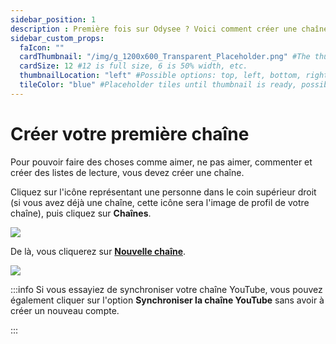 ```yaml
---
sidebar_position: 1
description : Première fois sur Odysee ? Voici comment créer une chaîne.
sidebar_custom_props:
  faIcon: ""
  cardThumbnail: "/img/g_1200x600_Transparent_Placeholder.png" #The thumbnail on the category card.
  cardSize: 12 #12 is full size, 6 is 50% width, etc.
  thumbnailLocation: "left" #Possible options: top, left, bottom, right, none
  tileColor: "blue" #Placeholder tiles until thumbnail is ready, possible options: blue, cream, darkpurple, lightpurple, mauve, orange, pink, none
---
```


# Créer votre première chaîne

Pour pouvoir faire des choses comme aimer, ne pas aimer, commenter et créer des listes de lecture, vous devez créer une chaîne.

Cliquez sur l'icône représentant une personne dans le coin supérieur droit (si vous avez déjà une chaîne, cette icône sera l'image de profil de votre chaîne), puis cliquez sur **Chaînes**.

![](/img/fr/Synchronisationcompteexistant01.png)

De là, vous cliquerez sur **[Nouvelle chaîne](https://odysee.com/$/channel/new)**.

![](/img/fr/Créervotrepremièrechaîne02.png)

:::info
Si vous essayiez de synchroniser votre chaîne YouTube, vous pouvez également cliquer sur l'option **Synchroniser la chaîne YouTube** sans avoir à créer un nouveau compte.

:::
